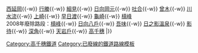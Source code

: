{{鐵道路線|
| 模板名稱 = 高千穗線
| 名稱 = [[高千穗鐵道]] [[高千穗線]]（[[廢線]]）
| 代表色 = #9966ff
| 背景色 = #cccccc
| 車站列表 = 2007年廢除路段：[[延岡站|延岡]]{{-w}} [[西延岡站|西延岡]]{{-w}} [[行縢站|行縢]]{{-w}} [[細見站|細見]]{{-w}} [[日向岡元站|日向岡元]]{{-w}} [[吐合站|吐合]]{{-w}} [[曾木站|曾木]]{{-w}} [[川水流站|川水流]]{{-w}} [[上崎站|上崎]]{{-w}} [[早日渡站|早日渡]]{{-w}} [[龜崎站 (宮崎縣)|龜崎]]{{-w}} [[槙峰站|槙峰]]<br />2008年廢除路段：[[槙峰站|槙峰]]{{-w}} [[日向八戶站|日向八戶]]{{-w}} [[吾味站|吾味]]{{-w}} [[日之影溫泉站|日之影溫泉]]{{-w}} [[影待站|影待]]{{-w}} [[深角站|深角]]{{-w}} [[天岩戶站|天岩戶]]{{-w}} [[高千穗站|高千穗]]
|}}<noinclude>
[[Category:高千穗鐵道]]
[[Category:已廢線的鐵道路線模板]]
</noinclude>